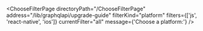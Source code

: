 

<ChooseFilterPage
  directoryPath="/ChooseFilterPage"
  address="/lib/graphqlapi/upgrade-guide"
  filterKind="platform"
  filters={['js', 'react-native', 'ios']}
  currentFilter="all"
  message={'Choose a platform:'}
/>
